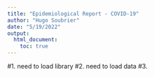```yaml
---
title: "Epidemiological Report - COVID-19"
author: "Hugo Soubrier"
date: "5/19/2022"
output: 
  html_document:
    toc: true
---
```


#1. need to load library
#2. need to load data 
#3. 